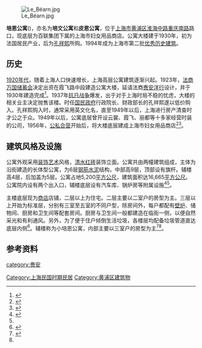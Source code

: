 {{Infobox Modern Building
|image             = 淮海中路培文公寓.jpg
|caption           = 培恩公寓今景
|name              = 培恩公寓
|location_town     = [[上海市|上海市]][[黄浦区|黄浦区]]兴安路96弄
|owner= 
|architect         = [[赉安|赉安洋行]]
|client            = 
|construction_start_date= 
|completion_date   = 1930年
|cost              = 
|style             = [[装饰风艺术|装饰艺术派]]
}}
[[File:Le_Béarn.jpg|thumb]]

'''培恩公寓'''({{Lang-en|'''Bearn Apartments'''}})，亦名为'''培文公寓'''和'''皮恩公寓'''，位于[[上海市|上海市]][[黄浦区|黄浦区]][[淮海中路|淮海中路]][[重庆南路|重庆南路]]路口，现底层为百联集团下属的上海市妇女用品商店。公寓大楼建于1930年，初为法国居民产业，后为[[孔祥熙|孔祥熙]]所购。1994年成为上海市第二批[[上海市优秀历史建筑|优秀历史建筑]]。

==历史==
[[上海1920年代|1920年代]]，随着上海人口快速增长，上海高层公寓建筑逐渐兴起。1923年，[[万国储蓄会|法商万国储蓄会]]决定出资在霞飞路中段建造公寓大楼，延请法商[[赉安|赉安洋行]]设计，并于1930年建造完成<ref>{{cite web | title = 解放前后卢湾区的公寓大楼 | publisher = 卢湾政协 | date = 2009-03-10 | url = http://zx.huangpuqu.sh.cn/hpzx/infodetail/?infoid=5ff1e342-5f35-422f-8d5e-fc7128446f0c&categoryNum=024004003005 | accessdate = 2011-05-14 | language = zh | archive-url = https://web.archive.org/web/20140521082818/http://zx.huangpuqu.sh.cn/hpzx/infodetail/?infoid=5ff1e342-5f35-422f-8d5e-fc7128446f0c&categoryNum=024004003005 | archive-date = 2014-05-21 | dead-url = yes }}</ref>。1937年[[抗日战争|抗日战争]]爆发，出于对于上海时局不稳的忧虑，大楼的相关业主决定抛售该楼。时任[[国民政府|国民政府]]行政院长、财政部长的孔祥熙遂以低价购入。孔祥熙购入时，通常采用英文化名，直至1949年以后，上海进行房产清查时才公之于众。1949年以后，公寓底层曾开设云裳、霞飞、丽都等十多家经营时装的公司，1956年，[[公私合营|公私合营]]开始后，将大楼底层建成上海市妇女用品商店<ref>{{cite web| title =妇女用品商店>企业介绍>基本介绍| publisher =百联集团百货事业部| url =http://www.blfnsd.com/jbjs.php| accessdate =2011-05-14| language =zh| deadurl =yes| archiveurl =https://web.archive.org/web/20110910192244/http://www.blfnsd.com/jbjs.php| archivedate =2011-09-10}}</ref><ref name=":0">{{Cite thesis|1=|degree=硕士|publisher=同济大学|last=陈锋|title=赉安洋行在上海的建筑作品研究（1922～1936）|accessdate=2022-04-19|date=2006|url=https://kns.cnki.net/kcms/detail/detail.aspx?dbcode=CMFD&dbname=CMFD2007&filename=2007066158.nh|archive-date=2022-04-19|archive-url=https://web.archive.org/web/20220419160336/https://kns.cnki.net/kcms/detail/detail.aspx?dbcode=CMFD&dbname=CMFD2007&filename=2007066158.nh}}</ref>。

==建筑风格及设施==
公寓外观采用[[装饰艺术|装饰艺术]]风格，[[清水红砖|清水红砖]]装饰立面。公寓共由两幢建筑组成，主体为沿街建造的长体型公寓，为6层[[钢筋水泥|钢筋水泥]]结构，中部高9层，顶部设有旗杆。辅楼高4层，后加盖为5层。公寓占地5,200[[平方公尺|平方公尺]]，建筑面积达16,665[[平方公尺|平方公尺]]。公寓院内设有两个出入口，辅楼底层设有汽车库、锅炉房等附属设施<ref>{{cite web | title = 培文公寓 | publisher = 中国历史建筑保护网 | date = 2008-12-26 | url = http://www.aibaohu.com/jsps/topic/topic4_4.jsp | accessdate = 2011-05-07 | language = zh | archive-date = 2016-03-04 | archive-url = https://web.archive.org/web/20160304082945/http://www.aibaohu.com/jsps/topic/topic4_4.jsp | dead-url = yes }}</ref><ref name=":0" />。

主楼底层现为[[商店|商店]]店铺，二层以上为住宅。二层主要以二室户的房型为主。三层以上开始为标准层，分别有三室至五室的不同户型，除房间外，每户都配有[[壁炉|壁炉]]、储物间、厨房和卫生间等配套房间。厨房与卫生间一般都建造在临街一侧，以便自然采光和有利通风。另外，为了便于住户倾倒生活垃圾，各楼层均配备垃圾管道直达底层内侧<ref>{{cite book |title =住宅科技|author = 娄承浩 |date =2003 |language = zh|publisher =2003年第6期|pages =17 }}</ref>。辅楼称为小培恩公寓，内部主要以三室户的房型为主<ref>{{cite web | title = 卢湾区市优秀历史建筑（第二批） | publisher = 卢湾博览 | date = 2010-03-08 | url = http://daj.luwan.gov.cn/view_0.aspx?cid=36&id=9&navindex=0 | accessdate = 2011-05-07 | language = zh }}{{dead link|date=2017年12月 |bot=InternetArchiveBot |fix-attempted=yes }}</ref><ref name=":0" />。

==参考资料==
{{Reflist|25em}}

{{第二批上海市优秀历史建筑}}

[[Category:上海民国时期民居|Category:上海民国时期民居]]
[[Category:黄浦区建筑物|Category:黄浦区建筑物]]
[[category:赉安|category:赉安]]